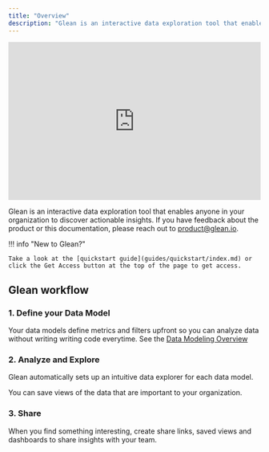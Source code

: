 ```yaml
---
title: "Overview"
description: "Glean is an interactive data exploration tool that enables anyone in your organization to discover actionable insights. If you have feedback about the product or this documentation, please reach out to product@glean.io"
---
```


<div style="position: relative; padding-bottom: 62.5%; height: 0;"><iframe src="https://www.loom.com/embed/d9014d341e5b4c10b69524d3b400ced1?hide_owner=true&hide_share=true&hide_title=true&hideEmbedTopBar=true" frameborder="0" webkitallowfullscreen mozallowfullscreen allowfullscreen style="position: absolute; top: 0; left: 0; width: 100%; height: 100%;"></iframe></div>

Glean is an interactive data exploration tool that enables anyone in your organization to discover actionable insights. If you have feedback about the product or this documentation, please reach out to [product@glean.io](mailto:product@glean.io).

!!! info "New to Glean?"

    Take a look at the [quickstart guide](guides/quickstart/index.md) or click the Get Access button at the top of the page to get access.

## Glean workflow

### 1. Define your Data Model

Your data models define metrics and filters upfront so you can analyze data without writing writing code everytime. See the [Data Modeling Overview](docs/data-modeling/Data-Models-Overview.md)

### 2. Analyze and Explore

Glean automatically sets up an intuitive data explorer for each data model.

You can save views of the data that are important to your organization.

### 3. Share

When you find something interesting, create share links, saved views and dashboards to share insights with your team.
